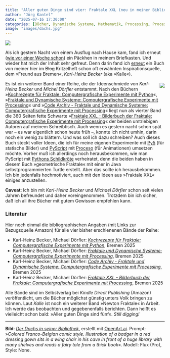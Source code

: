 ```yaml
---
title: "Aller guten Dinge sind vier: Fraktale XXL (neu in meiner Bibliothek)"
author: "Jörg Kantel"
date: "2025-07-16 17:30:00"
categories: [Bücher, Dynamische Systeme, Mathematik, Processing, Processing.py, P5.js, Creative Coding]
image: "images/dachs.jpg"
---
```


[![](images/dachs-b.jpg)](https://www.flickr.com/photos/schockwellenreiter/54644010565/)

Als ich gestern Nacht von einem Ausflug nach Hause kam, fand ich erneut ([wie vor einer Woche schon](https://kantel.github.io/posts/2025070901_fraktale_dynamische_systeme/)) ein Päckhen in meinem Briefkasten. Und wieder hat mich der Inhalt sehr gefreut. Denn darin fand ich [erneut](https://kantel.github.io/posts/2025060502_fraktales_kochbuch/) ein Buch von meiner hier im ~~Blog~~ Kritzelheft schon oft erwähnten Inspirationsquelle, dem »Freund aus Bremen«, *Karl-Heinz Becker* (aka »Kalle«).

<div style="float: right; margin-left: 12px; margin-top: 6px;">[![](images/fraktalexxl.jpg)](https://www.amazon.de/Fraktale-XXL-Bilderbuch-Computergrafische-Experimente/dp/B0FF4497KW/)</div>

Es ist ein weiterer Band einer Reihe, die der Ideenschmiede von *Karl-Heinz Becker* und *Michel Dörfler* entstammt. Nach den Büchern »[Kochrezepte für Fraktale: Computergrafische Experimente mit Python](https://www.amazon.de/Kochrezepte-f%C3%BCr-Fraktale-Computergrafische-Experimente/dp/B0DLTZ13JY)«, »[Fraktale und Dynamische Systeme: Computergrafische Experimente mit Processing](https://www.amazon.de/Fraktale-Dynamische-Systeme-Computergrafische-Experimente/dp/B0FDW2LWY6/)« und »[Code Archiv - Fraktale und Dynamische Systeme: Computergrafische Experimente mit Processing](https://www.amazon.de/Code-Archiv-Dynamische-Computergrafische-Experimente/dp/B0FDGB16TY/)« liegt nun als vierter Band die 360&nbsp;Seiten fette Schwarte »[Fraktale XXL - Bilderbuch der Fraktale: Computergrafische Experimente mit Processing](https://www.amazon.de/Fraktale-XXL-Bilderbuch-Computergrafische-Experimente/dp/B0FF4497KW/)« der beiden umtriebigen Autoren auf meinem Schreibtisch. Auch wenn es gestern nacht schon spät war -- es war eigentlich schon heute früh --, konnte ich nicht umhin, darin noch ein wenig zu blättern. Und was soll ich dazu schreiben? Auch dieses Buch steckt voller Ideen, die ich für meine eigenen Experimente mit [Py5](http://cognitiones.kantel-chaos-team.de/programmierung/creativecoding/processing/py5.html) (für statische Bilder) und [PyScript](http://cognitiones.kantel-chaos-team.de/programmierung/python/pyscript.html) mit [Proceso](https://proceso.cc/) (für Animationen) umsetzen möchte. Vorher muß ich allerdings noch herausbekommen, wie man PyScript mit [Pythons Schildkröte](https://docs.python.org/3/library/turtle.html) verheiratet, denn die beiden haben in diesem Buch »geometrische Fraktale« mit einer in Java selbstprogrammierten Turtle erstellt. Aber das sollte ich herausbekommen. Ich bin jedenfalls hochmotiviert, auch mit den Ideen aus »Fraktale XXL« einiges anzustellen.

**Caveat**: Ich bin mit *Karl-Heinz Becker* und *Michael Dörfler* schon seit vielen Jahren befreundet und daher voreingenommen. Trotzdem bin ich sicher, daß ich all ihre Bücher mit gutem Gewissen empfehlen kann.

### Literatur

Hier noch einmal die bibliographischen Angaben (mit Links zur Bezugsquelle Amazon) für alle vier bisher erschienenen Bände der Reihe:

- Karl-Heinz Becker, Michael Dörfler: *[Kochrezepte für Fraktale: Computergrafische Experimente mit Python](https://www.amazon.de/Kochrezepte-f%C3%BCr-Fraktale-Computergrafische-Experimente/dp/B0DLTZ13JY)*, Bremen 2025
- Karl-Heinz Becker, Michael Dörfler: *[Fraktale und Dynamische Systeme: Computergrafische Experimente mit Processing](https://www.amazon.de/Fraktale-Dynamische-Systeme-Computergrafische-Experimente/dp/B0FDW2LWY6/)*, Bremen 2025
- Karl-Heinz Becker, Michael Dörfler: *[Code Archiv - Fraktale und Dynamische Systeme: Computergrafische Experimente mit Processing](https://www.amazon.de/Code-Archiv-Dynamische-Computergrafische-Experimente/dp/B0FDGB16TY/)*, Bremen 2025
- Karl-Heinz Becker, Michael Dörfler: *[Fraktale XXL - Bilderbuch der Fraktale: Computergrafische Experimente mit Processing](https://www.amazon.de/Fraktale-XXL-Bilderbuch-Computergrafische-Experimente/dp/B0FF4497KW/)*, Bremen 2025

Alle Bände sind im Selbstverlag bei *Kindle Direct Publishing* (Amazon) veröffentlicht, um die Bücher möglichst günstig unters Volk bringen zu können. Laut *Kalle* ist noch ein weiterer Band »Newton Fraktale« in Arbeit. Ich werde das beobachten und gegebenenfalls berichten. Dann heißt es vielleicht schon bald: »Aller guten Dinge sind fünf«. *Still digging!*


---

**Bild**: *[Der Dachs in seiner Bibliothek](https://www.flickr.com/photos/schockwellenreiter/54644010565/)*, erstellt mit [OpenArt.ai](https://openart.ai/home). Prompt: »*Colored Franco-Belgian comic style. Illustration of a badger in a red dressing gown sits in a wing chair in his cave in front of a huge library with many shelves and reads a fairy tale from a thick book*«. Modell: Flux (Pro), Style: None.
